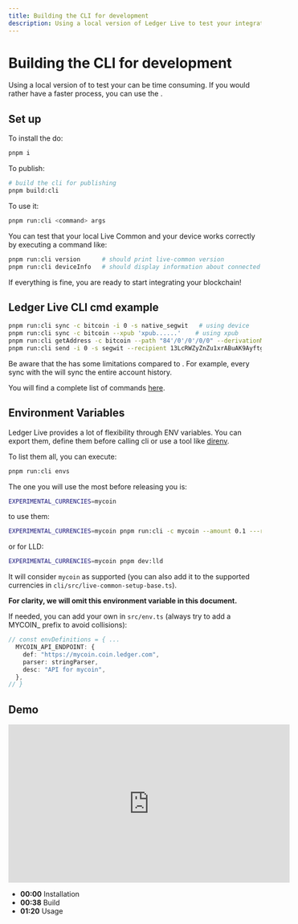 ```yaml
---
title: Building the CLI for development
description: Using a local version of Ledger Live to test your integration can be time consuming. If you would rather have a faster process, you can use the CLI.
---
```



# Building the CLI for development

Using a local version of <Glossary word="Ledger Live"></Glossary> to test your <Glossary word="integration"></Glossary> can be time consuming. If you would rather have a faster process, you can use the <Glossary word="CLI"></Glossary>.

## Set up

To install the <Glossary word="CLI"></Glossary> do:

```sh copy
pnpm i
```

To publish:

```sh copy
# build the cli for publishing
pnpm build:cli
```

To use it:
```sh copy
pnpm run:cli <command> args
```

You can test that your local Live Common and your device works correctly by executing a <Glossary word="CLI"></Glossary> command like:

```sh copy
pnpm run:cli version      # should print live-common version
pnpm run:cli deviceInfo   # should display information about connected device
```

If everything is fine, you are ready to start integrating your blockchain!


## Ledger Live CLI cmd example

```sh copy 
pnpm run:cli sync -c bitcoin -i 0 -s native_segwit   # using device
pnpm run:cli sync -c bitcoin --xpub 'xpub......'    # using xpub
pnpm run:cli getAddress -c bitcoin --path "84'/0'/0'/0/0" --derivationMode ''
pnpm run:cli send -i 0 -s segwit --recipient 13LcRWZyZnZu1xrABuAK9Ayftg4kfVs1AA --amount 0.00056 --feePerByte 5
```

<Callout type="info" emoji="ℹ️">
  Be aware that the <Glossary word="CLI"></Glossary> has some limitations compared to <Glossary word="Ledger Live"></Glossary>. For example, every sync with the <Glossary word="CLI"></Glossary> will sync the entire account history.
</Callout>

You will find a complete list of commands [here](https://github.com/LedgerHQ/ledger-live/tree/develop/apps/cli#documentation).

## Environment Variables

Ledger Live provides a lot of flexibility through ENV variables. You can export them, define them before calling cli or use a tool like [direnv](https://direnv.net/).

To list them all, you can execute:

```sh copy
pnpm run:cli envs
```

The one you will use the most before releasing you <Glossary word="integration"></Glossary> is:

```sh copy
EXPERIMENTAL_CURRENCIES=mycoin
```

to use them:
```sh copy
EXPERIMENTAL_CURRENCIES=mycoin pnpm run:cli -c mycoin --amount 0.1 ---recipient mycoinaddr -i 0
```

or for LLD:
```sh copy
EXPERIMENTAL_CURRENCIES=mycoin pnpm dev:lld
```

It will consider `mycoin` as supported (you can also add it to the supported currencies in `cli/src/live-common-setup-base.ts`).

**For clarity, we will omit this environment variable in this document.**

If needed, you can add your own in `src/env.ts` (always try to add a MYCOIN\_ prefix to avoid collisions):

```ts copy
// const envDefinitions = { ...
  MYCOIN_API_ENDPOINT: {
    def: "https://mycoin.coin.ledger.com",
    parser: stringParser,
    desc: "API for mycoin",
  },
// }
```

## Demo

<iframe width="560" height="315" src="https://www.youtube-nocookie.com/embed/XnbC5w5lBS0" title="YouTube video player" frameBorder="0" allow="accelerometer; autoplay; clipboard-write; encrypted-media; gyroscope; picture-in-picture" allowFullScreen></iframe>

- **00:00** <Glossary word="Ledger Live"></Glossary> Installation
- **00:38** <Glossary word="CLI"></Glossary> Build
- **01:20** <Glossary word="CLI"></Glossary> Usage